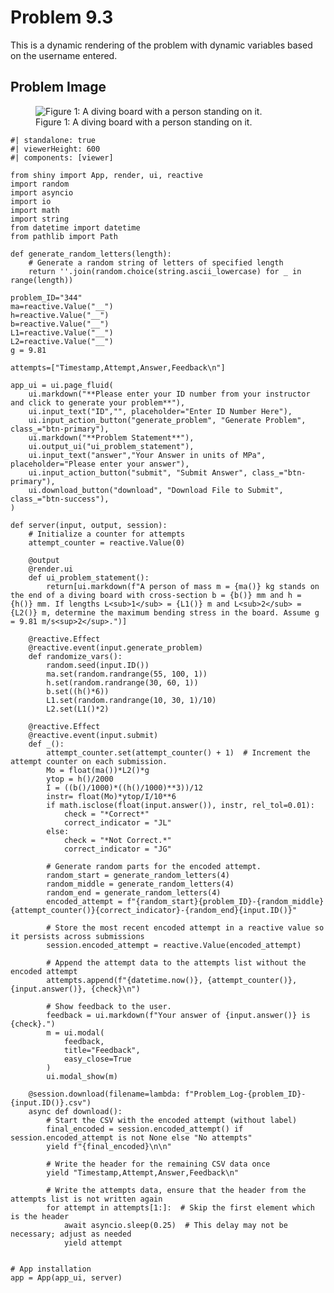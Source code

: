 # Problem 9.3 {.unnumbered}

This is a dynamic rendering of the problem with dynamic variables based on the username entered. 

## Problem Image

![Figure 1: A diving board with a person standing on it.](images/344.png){fig-alt="A diving board of length L1+L2 has a person of mass m standing on the right side. The distance from the first pin to the second pin is L1 and the distance from the second pin to the right end is L2. The beam has a rectangular cross section of height h and width b."}

```shinylive-python
#| standalone: true
#| viewerHeight: 600
#| components: [viewer]

from shiny import App, render, ui, reactive
import random
import asyncio
import io
import math
import string
from datetime import datetime
from pathlib import Path

def generate_random_letters(length):
    # Generate a random string of letters of specified length
    return ''.join(random.choice(string.ascii_lowercase) for _ in range(length))  

problem_ID="344"
ma=reactive.Value("__")
h=reactive.Value("__")
b=reactive.Value("__")
L1=reactive.Value("__")
L2=reactive.Value("__")
g = 9.81

attempts=["Timestamp,Attempt,Answer,Feedback\n"]

app_ui = ui.page_fluid(
    ui.markdown("**Please enter your ID number from your instructor and click to generate your problem**"),
    ui.input_text("ID","", placeholder="Enter ID Number Here"),
    ui.input_action_button("generate_problem", "Generate Problem", class_="btn-primary"),
    ui.markdown("**Problem Statement**"),
    ui.output_ui("ui_problem_statement"),
    ui.input_text("answer","Your Answer in units of MPa", placeholder="Please enter your answer"),
    ui.input_action_button("submit", "Submit Answer", class_="btn-primary"),
    ui.download_button("download", "Download File to Submit", class_="btn-success"),
)

def server(input, output, session):
    # Initialize a counter for attempts
    attempt_counter = reactive.Value(0)

    @output
    @render.ui
    def ui_problem_statement():
        return[ui.markdown(f"A person of mass m = {ma()} kg stands on the end of a diving board with cross-section b = {b()} mm and h = {h()} mm. If lengths L<sub>1</sub> = {L1()} m and L<sub>2</sub> = {L2()} m, determine the maximum bending stress in the board. Assume g = 9.81 m/s<sup>2</sup>.")]
    
    @reactive.Effect
    @reactive.event(input.generate_problem)
    def randomize_vars():
        random.seed(input.ID())
        ma.set(random.randrange(55, 100, 1))
        h.set(random.randrange(30, 60, 1))
        b.set((h()*6))
        L1.set(random.randrange(10, 30, 1)/10)
        L2.set(L1()*2)
        
    @reactive.Effect
    @reactive.event(input.submit)
    def _():
        attempt_counter.set(attempt_counter() + 1)  # Increment the attempt counter on each submission.
        Mo = float(ma())*L2()*g
        ytop = h()/2000
        I = ((b()/1000)*((h()/1000)**3))/12
        instr= float(Mo)*ytop/I/10**6
        if math.isclose(float(input.answer()), instr, rel_tol=0.01):
            check = "*Correct*"
            correct_indicator = "JL"
        else:
            check = "*Not Correct.*"
            correct_indicator = "JG"

        # Generate random parts for the encoded attempt.
        random_start = generate_random_letters(4)
        random_middle = generate_random_letters(4)
        random_end = generate_random_letters(4)
        encoded_attempt = f"{random_start}{problem_ID}-{random_middle}{attempt_counter()}{correct_indicator}-{random_end}{input.ID()}"

        # Store the most recent encoded attempt in a reactive value so it persists across submissions
        session.encoded_attempt = reactive.Value(encoded_attempt)

        # Append the attempt data to the attempts list without the encoded attempt
        attempts.append(f"{datetime.now()}, {attempt_counter()}, {input.answer()}, {check}\n")

        # Show feedback to the user.
        feedback = ui.markdown(f"Your answer of {input.answer()} is {check}.")
        m = ui.modal(
            feedback,
            title="Feedback",
            easy_close=True
        )
        ui.modal_show(m)

    @session.download(filename=lambda: f"Problem_Log-{problem_ID}-{input.ID()}.csv")
    async def download():
        # Start the CSV with the encoded attempt (without label)
        final_encoded = session.encoded_attempt() if session.encoded_attempt is not None else "No attempts"
        yield f"{final_encoded}\n\n"
        
        # Write the header for the remaining CSV data once
        yield "Timestamp,Attempt,Answer,Feedback\n"
        
        # Write the attempts data, ensure that the header from the attempts list is not written again
        for attempt in attempts[1:]:  # Skip the first element which is the header
            await asyncio.sleep(0.25)  # This delay may not be necessary; adjust as needed
            yield attempt


# App installation
app = App(app_ui, server)
```
